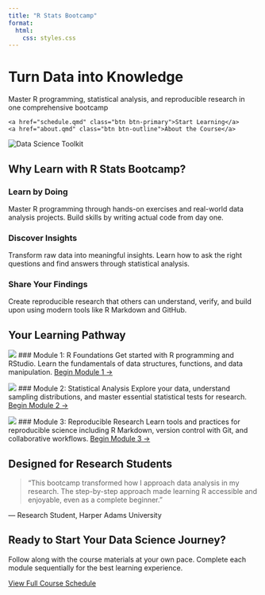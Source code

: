 ```yaml
---
title: "R Stats Bootcamp"
format:
  html:
    css: styles.css
---
```


:::::: hero-banner
:::: hero-content
<h1>Turn Data into Knowledge</h1>

<p class="hero-text">

Master R programming, statistical analysis, and reproducible research in one comprehensive bootcamp

</p>

::: hero-buttons
```         
<a href="schedule.qmd" class="btn btn-primary">Start Learning</a>
<a href="about.qmd" class="btn btn-outline">About the Course</a>
```
:::
::::

::: hero-image
<img src="img/toolbox2.png" alt="Data Science Toolkit" class="hero-img"/>
:::
::::::

::::::: features-section
## Why Learn with R Stats Bootcamp?

:::::: feature-grid
::: feature-card
### Learn by Doing

Master R programming through hands-on exercises and real-world data analysis projects. Build skills by writing actual code from day one.
:::

::: feature-card
### Discover Insights

Transform raw data into meaningful insights. Learn how to ask the right questions and find answers through statistical analysis.
:::

::: feature-card
### Share Your Findings

Create reproducible research that others can understand, verify, and build upon using modern tools like R Markdown and GitHub.
:::
::::::
:::::::

::::::: pathway-section
## Your Learning Pathway

:::::: pathway-steps
::: pathway-step
![](img/module1.png){.pathway-icon} \### Module 1: R Foundations Get started with R programming and RStudio. Learn the fundamentals of data structures, functions, and data manipulation. [Begin Module 1 →](1-setup.qmd)
:::

::: pathway-step
![](img/module2.png){.pathway-icon} \### Module 2: Statistical Analysis Explore your data, understand sampling distributions, and master essential statistical tests for research. [Begin Module 2 →](7-question-explore.qmd)
:::

::: pathway-step
![](img/module3.png){.pathway-icon} \### Module 3: Reproducible Research Learn tools and practices for reproducible science including R Markdown, version control with Git, and collaborative workflows. [Begin Module 3 →](13-reproducibility.qmd)
:::
::::::
:::::::

:::: testimonial-section
## Designed for Research Students

> "This bootcamp transformed how I approach data analysis in my research. The step-by-step approach made learning R accessible and enjoyable, even as a complete beginner."

::: testimonial-author
— Research Student, Harper Adams University
:::
::::

::: cta-section
## Ready to Start Your Data Science Journey?

Follow along with the course materials at your own pace. Complete each module sequentially for the best learning experience.

<a href="schedule.qmd" class="btn btn-primary btn-lg">View Full Course Schedule</a>
:::